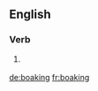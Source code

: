==English==

===Verb===
{{head|en|present participle}}

# {{lb|en|Scotland}} {{present participle of|boak|lang=en|nocat=1}}

[[de:boaking]]
[[fr:boaking]]